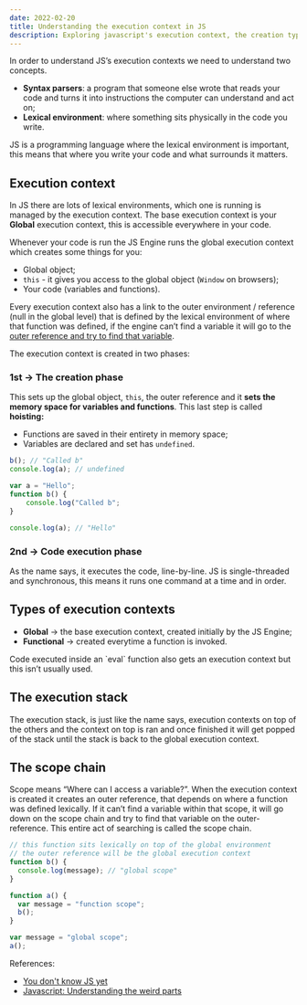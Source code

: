 ```yaml
---
date: 2022-02-20
title: Understanding the execution context in JS
description: Exploring javascript's execution context, the creation types, stack and the scope chain.
---
```


In order to understand JS’s execution contexts we need to understand two concepts.

- **Syntax parsers**: a program that someone else wrote that reads your code and turns it into instructions the computer can understand and act on;
- **Lexical environment**: where something sits physically in the code you write.

JS is a programming language where the lexical environment is important, this means that where you write your code and what surrounds it matters.

## Execution context

In JS there are lots of lexical environments, which one is running is managed by the execution context. The base execution context is your **Global** execution context, this is accessible everywhere in your code.

Whenever your code is run the JS Engine runs the global execution context which creates some things for you:

- Global object;
- `this` - it gives you access to the global object (`Window` on browsers);
- Your code (variables and functions).

Every execution context also has a link to the outer environment / reference (null in the global level) that is defined by the lexical environment of where that function was defined, if the engine can’t find a variable it will go to the [outer reference and try to find that variable](#the-scope-chain).

The execution context is created in two phases:

### 1st → The creation phase

This sets up the global object, `this`, the outer reference and it **sets the memory space for variables and functions**. This last step is called **hoisting:**

- Functions are saved in their entirety in memory space;
- Variables are declared and set has `undefined`.

```jsx
b(); // "Called b"
console.log(a); // undefined

var a = "Hello";
function b() {
	console.log("Called b";
}

console.log(a); // "Hello"
```

### 2nd → Code execution phase

As the name says, it executes the code, line-by-line. JS is single-threaded and synchronous, this means it runs one command at a time and in order.

## Types of execution contexts

- **Global** → the base execution context, created initially by the JS Engine;
- **Functional** → created everytime a function is invoked.

<Aside>
  Code executed inside an `eval` function also gets an execution context but this isn’t usually
  used.
</Aside>

## The execution stack

The execution stack, is just like the name says, execution contexts on top of the others and the context on top is ran and once finished it will get popped of the stack until the stack is back to the global execution context.

## The scope chain

Scope means “Where can I access a variable?”. When the execution context is created it creates an outer reference, that depends on where a function was defined lexically. If it can’t find a variable within that scope, it will go down on the scope chain and try to find that variable on the outer-reference. This entire act of searching is called the scope chain.

```jsx
// this function sits lexically on top of the global environment
// the outer reference will be the global execution context
function b() {
  console.log(message); // "global scope"
}

function a() {
  var message = "function scope";
  b();
}

var message = "global scope";
a();
```

References:

- [You don't know JS yet](https://github.com/getify/You-Dont-Know-JS)
- [Javascript: Understanding the weird parts](https://www.udemy.com/course/understand-javascript)
